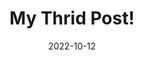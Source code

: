 ---
title: My Thrid Post!
slug: my-thrid-post
date: 2022-10-12
featureImage: terminals.png
excerpt: Lorem ipsum is placeholder text commonly used in the graphic, print, and publishing industries for previewing layouts and visual mockups.
---